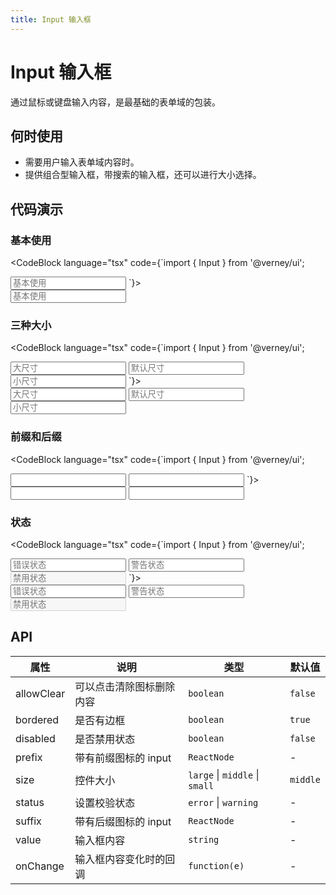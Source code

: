 ```yaml
---
title: Input 输入框
---
```



# Input 输入框

通过鼠标或键盘输入内容，是最基础的表单域的包装。

## 何时使用

- 需要用户输入表单域内容时。
- 提供组合型输入框，带搜索的输入框，还可以进行大小选择。

## 代码演示

### 基本使用

<CodeBlock
  language="tsx"
  code={`import { Input } from '@verney/ui';

<Input placeholder="基本使用" />
`}>
  <div className="flex flex-col gap-4">
    <Input placeholder="基本使用" />
  </div>
</CodeBlock>

### 三种大小

<CodeBlock
  language="tsx"
  code={`import { Input } from '@verney/ui';

<Input size="large" placeholder="大尺寸" />
<Input placeholder="默认尺寸" />
<Input size="small" placeholder="小尺寸" />
`}>
  <div className="flex flex-col gap-4">
    <Input size="large" placeholder="大尺寸" />
    <Input placeholder="默认尺寸" />
    <Input size="small" placeholder="小尺寸" />
  </div>
</CodeBlock>

### 前缀和后缀

<CodeBlock
  language="tsx"
  code={`import { Input } from '@verney/ui';

<Input prefix="￥" suffix="RMB" />
<Input prefix="用户名" allowClear />
`}>
  <div className="flex flex-col gap-4">
    <Input prefix="￥" suffix="RMB" />
    <Input prefix="用户名" allowClear />
  </div>
</CodeBlock>

### 状态

<CodeBlock
  language="tsx"
  code={`import { Input } from '@verney/ui';

<Input status="error" placeholder="错误状态" />
<Input status="warning" placeholder="警告状态" />
<Input disabled placeholder="禁用状态" />
`}>
  <div className="flex flex-col gap-4">
    <Input status="error" placeholder="错误状态" />
    <Input status="warning" placeholder="警告状态" />
    <Input disabled placeholder="禁用状态" />
  </div>
</CodeBlock>

## API

| 属性       | 说明                     | 类型                           | 默认值   |
| ---------- | ------------------------ | ------------------------------ | -------- |
| allowClear | 可以点击清除图标删除内容 | `boolean`                      | `false`  |
| bordered   | 是否有边框               | `boolean`                      | `true`   |
| disabled   | 是否禁用状态             | `boolean`                      | `false`  |
| prefix     | 带有前缀图标的 input     | `ReactNode`                    | -        |
| size       | 控件大小                 | `large` \| `middle` \| `small` | `middle` |
| status     | 设置校验状态             | `error` \| `warning`           | -        |
| suffix     | 带有后缀图标的 input     | `ReactNode`                    | -        |
| value      | 输入框内容               | `string`                       | -        |
| onChange   | 输入框内容变化时的回调   | `function(e)`                  | -        |
